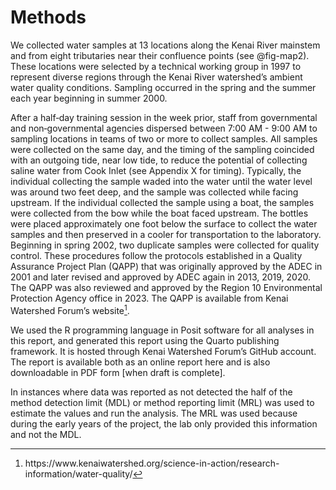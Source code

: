 # Methods

We collected water samples at 13 locations along the Kenai River mainstem and from eight tributaries near their confluence points (see @fig-map2). These locations were selected by a technical working group in 1997 to represent diverse regions through the Kenai River watershed's ambient water quality conditions. Sampling occurred in the spring and the summer each year beginning in summer 2000.

After a half‐day training session in the week prior, staff from governmental and non‐governmental agencies dispersed between 7:00 AM - 9:00 AM to sampling locations in teams of two or more to collect samples. All samples were collected on the same day, and the timing of the sampling coincided with an outgoing tide, near low tide, to reduce the potential of collecting saline water from Cook Inlet (see Appendix X for timing). Typically, the individual collecting the sample waded into the water until the water level was around two feet deep, and the sample was collected while facing upstream. If the individual collected the sample using a boat, the samples were collected from the bow while the boat faced upstream. The bottles were placed approximately one foot below the surface to collect the water samples and then preserved in a cooler for transportation to the laboratory. Beginning in spring 2002, two duplicate samples were collected for quality control. These procedures follow the protocols established in a Quality Assurance Project Plan (QAPP) that was originally approved by the ADEC in 2001 and later revised and approved by ADEC again in 2013, 2019, 2020. The QAPP was also reviewed and approved by the Region 10 Environmental Protection Agency office in 2023. The QAPP is available from Kenai Watershed Forum's website[^methods-1].

[^methods-1]: https://www.kenaiwatershed.org/science-in-action/research-information/water-quality/

We used the R programming language in Posit software for all analyses in this report, and generated this report using the Quarto publishing framework. It is hosted through Kenai Watershed Forum's GitHub account. The report is available both as an online report here and is also downloadable in PDF form \[when draft is complete\].

In instances where data was reported as not detected the half of the method detection limit (MDL) or method reporting limit (MRL) was used to estimate the values and run the analysis. The MRL was used because during the early years of the project, the lab only provided this information and not the MDL.

\newpage
